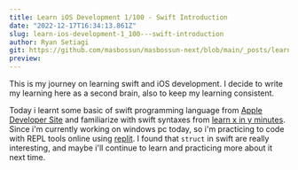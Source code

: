 ```yaml
---
title: Learn iOS Development 1/100 - Swift Introduction
date: "2022-12-17T16:34:13.861Z"
slug: learn-ios-development-1_100---swift-introduction
author: Ryan Setiagi
git: https://github.com/masbossun/masbossun-next/blob/main/_posts/learn-ios-development-1_100---swift-introduction.mdx
preview:
---
```


This is my journey on learning swift and iOS development. I decide to write my learning here as a second brain, also to keep my learning consistent.

Today i learnt some basic of swift programming language from [Apple Developer Site](https://developer.apple.com/swift/) and familiarize with swift syntaxes from [learn x in y minutes](https://learnxinyminutes.com/docs/swift/). Since i'm currently working on windows pc today, so i'm practicing to code with REPL tools online using [replit](https://replit.com/). I found that `struct` in swift are really interesting, and maybe i'll continue to learn and practicing more about it next time.
